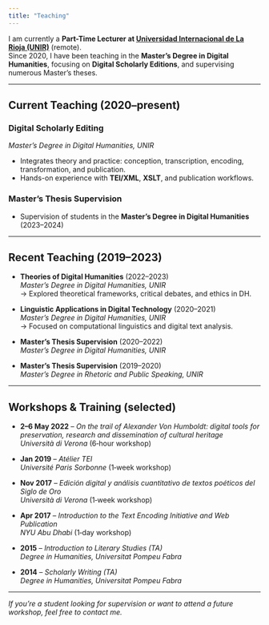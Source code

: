 ```yaml
---
title: "Teaching"
---
```


I am currently a **Part-Time Lecturer at [Universidad Internacional de La Rioja (UNIR)](https://www.unir.net/)** (remote).  
Since 2020, I have been teaching in the **Master’s Degree in Digital Humanities**, focusing on **Digital Scholarly Editions**, and supervising numerous Master’s theses.

---

## Current Teaching (2020–present)

### Digital Scholarly Editing  
*Master’s Degree in Digital Humanities, UNIR*

- Integrates theory and practice: conception, transcription, encoding, transformation, and publication.
- Hands-on experience with **TEI/XML**, **XSLT**, and publication workflows.

### Master’s Thesis Supervision

- Supervision of students in the **Master’s Degree in Digital Humanities** (2023–2024)

---

## Recent Teaching (2019–2023)

- **Theories of Digital Humanities** (2022–2023)  
  *Master’s Degree in Digital Humanities, UNIR*  
  → Explored theoretical frameworks, critical debates, and ethics in DH.

- **Linguistic Applications in Digital Technology** (2020–2021)  
  *Master’s Degree in Digital Humanities, UNIR*  
  → Focused on computational linguistics and digital text analysis.

- **Master’s Thesis Supervision** (2020–2022)  
  *Master’s Degree in Digital Humanities, UNIR*

- **Master’s Thesis Supervision** (2019–2020)  
  *Master’s Degree in Rhetoric and Public Speaking, UNIR*

---

## Workshops & Training (selected)

- **2–6 May 2022** – _On the trail of Alexander Von Humboldt: digital tools for preservation, research and dissemination of cultural heritage_  
  *Università di Verona* (6‑hour workshop)

- **Jan 2019** – _Atélier TEI_  
  *Université Paris Sorbonne* (1‑week workshop)

- **Nov 2017** – _Edición digital y análisis cuantitativo de textos poéticos del Siglo de Oro_  
  *Università di Verona* (1‑week workshop)

- **Apr 2017** – _Introduction to the Text Encoding Initiative and Web Publication_  
  *NYU Abu Dhabi* (1‑day workshop)

- **2015** – _Introduction to Literary Studies (TA)_  
  *Degree in Humanities, Universitat Pompeu Fabra*

- **2014** – _Scholarly Writing (TA)_  
  *Degree in Humanities, Universitat Pompeu Fabra*

---

_If you’re a student looking for supervision or want to attend a future workshop, feel free to contact me._
